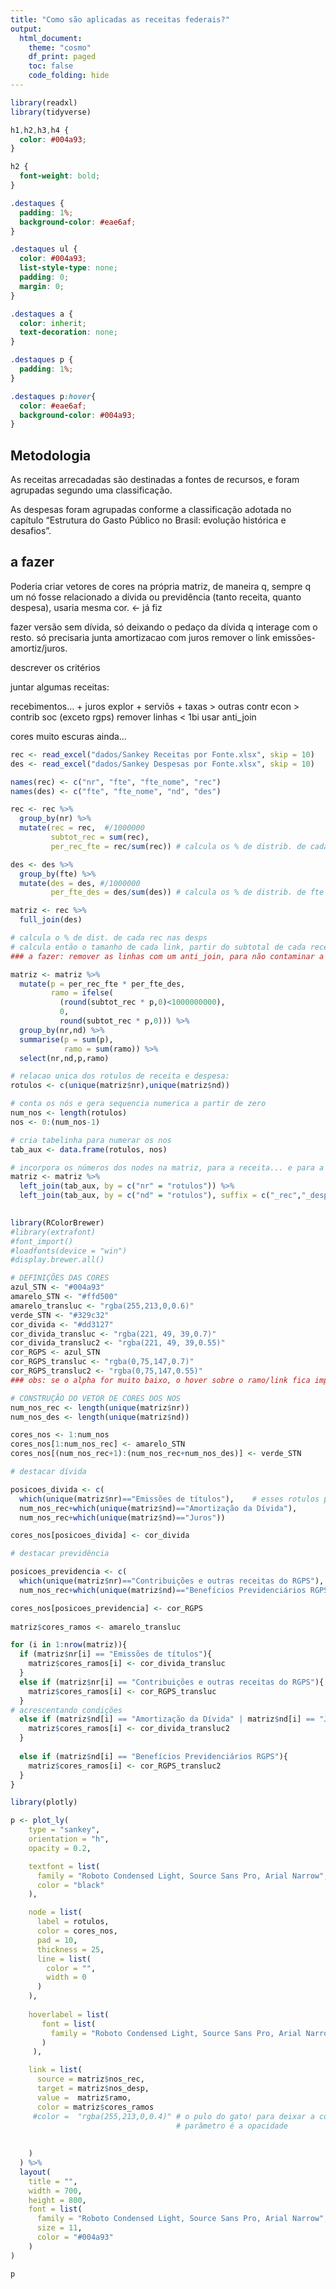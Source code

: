 ```yaml
---
title: "Como são aplicadas as receitas federais?"
output:
  html_document:
    theme: "cosmo"
    df_print: paged
    toc: false
    code_folding: hide
---
```


```r
library(readxl)
library(tidyverse)
```

```css

h1,h2,h3,h4 {
  color: #004a93;
}

h2 {
  font-weight: bold;
}

.destaques {
  padding: 1%;
  background-color: #eae6af;
}

.destaques ul {
  color: #004a93;
  list-style-type: none;
  padding: 0;
  margin: 0;
}

.destaques a {
  color: inherit;
  text-decoration: none;
}

.destaques p {
  padding: 1%;
}

.destaques p:hover{
  color: #eae6af;
  background-color: #004a93;
}

```

## Metodologia

As receitas arrecadadas são destinadas a fontes de recursos, e foram agrupadas segundo uma classificação.

As despesas foram agrupadas conforme a classificação adotada no capítulo "Estrutura do Gasto Público no Brasil: evolução histórica e desafios".

## a fazer

Poderia criar vetores de cores na própria matriz, de maneira q, sempre q um nó fosse relacionado a dívida ou previdência (tanto receita, quanto despesa), usaria mesma cor. <- já fiz

fazer versão sem dívida, só deixando o pedaço da dívida q interage com o resto. só precisaria junta amortizacao com juros remover o link emissões-amortiz/juros.

descrever os critérios

juntar algumas receitas: 

recebimentos... + juros
explor + serviõs + taxas > outras
contr econ > contrib soc (exceto rgps)
remover linhas < 1bi
usar anti_join

cores muito escuras ainda...

```r
rec <- read_excel("dados/Sankey Receitas por Fonte.xlsx", skip = 10)
des <- read_excel("dados/Sankey Despesas por Fonte.xlsx", skip = 10)

names(rec) <- c("nr", "fte", "fte_nome", "rec")
names(des) <- c("fte", "fte_nome", "nd", "des")

rec <- rec %>%
  group_by(nr) %>%
  mutate(rec = rec,  #/1000000
         subtot_rec = sum(rec),
         per_rec_fte = rec/sum(rec)) # calcula os % de distrib. de cada rec nas ftes

des <- des %>%
  group_by(fte) %>%
  mutate(des = des, #/1000000
         per_fte_des = des/sum(des)) # calcula os % de distrib. de fte nas desps

matriz <- rec %>%
  full_join(des)

# calcula o % de dist. de cada rec nas desps
# calcula então o tamanho de cada link, partir do subtotal de cada receita. ignorando se for menor que um bilhao
### a fazer: remover as linhas com um anti_join, para não contaminar a informação do hoover (outgoing, ingoing count)

matriz <- matriz %>% 
  mutate(p = per_rec_fte * per_fte_des, 
         ramo = ifelse(
           (round(subtot_rec * p,0)<1000000000),
           0,
           round(subtot_rec * p,0))) %>% 
  group_by(nr,nd) %>%                        
  summarise(p = sum(p),
            ramo = sum(ramo)) %>%
  select(nr,nd,p,ramo)

# relacao unica dos rotulos de receita e despesa:
rotulos <- c(unique(matriz$nr),unique(matriz$nd))

# conta os nós e gera sequencia numerica a partir de zero
num_nos <- length(rotulos)
nos <- 0:(num_nos-1)

# cria tabelinha para numerar os nos
tab_aux <- data.frame(rotulos, nos)

# incorpora os números dos nodes na matriz, para a receita... e para a despesa.
matriz <- matriz %>%
  left_join(tab_aux, by = c("nr" = "rotulos")) %>%   
  left_join(tab_aux, by = c("nd" = "rotulos"), suffix = c("_rec","_desp"))
  
```

```r
library(RColorBrewer)
#library(extrafont)
#font_import()
#loadfonts(device = "win")
#display.brewer.all()

# DEFINIÇÕES DAS CORES
azul_STN <- "#004a93"
amarelo_STN <- "#ffd500"
amarelo_transluc <- "rgba(255,213,0,0.6)"
verde_STN <- "#329c32"
cor_divida <- "#dd3127"
cor_divida_transluc <- "rgba(221, 49, 39,0.7)"
cor_divida_transluc2 <- "rgba(221, 49, 39,0.55)"
cor_RGPS <- azul_STN
cor_RGPS_transluc <- "rgba(0,75,147,0.7)"
cor_RGPS_transluc2 <- "rgba(0,75,147,0.55)"
### obs: se o alpha for muito baixo, o hover sobre o ramo/link fica imperceptível!

# CONSTRUÇÃO DO VETOR DE CORES DOS NOS
num_nos_rec <- length(unique(matriz$nr))
num_nos_des <- length(unique(matriz$nd))

cores_nos <- 1:num_nos
cores_nos[1:num_nos_rec] <- amarelo_STN
cores_nos[(num_nos_rec+1):(num_nos_rec+num_nos_des)] <- verde_STN

# destacar dívida

posicoes_divida <- c(
  which(unique(matriz$nr)=="Emissões de títulos"),    # esses rotulos poderiam estar parametrizados
  num_nos_rec+which(unique(matriz$nd)=="Amortização da Dívida"),
  num_nos_rec+which(unique(matriz$nd)=="Juros"))

cores_nos[posicoes_divida] <- cor_divida

# destacar previdência

posicoes_previdencia <- c(
  which(unique(matriz$nr)=="Contribuições e outras receitas do RGPS"),
  num_nos_rec+which(unique(matriz$nd)=="Benefícios Previdenciários RGPS"))

cores_nos[posicoes_previdencia] <- cor_RGPS
  
matriz$cores_ramos <- amarelo_transluc

for (i in 1:nrow(matriz)){
  if (matriz$nr[i] == "Emissões de títulos"){
    matriz$cores_ramos[i] <- cor_divida_transluc
  }
  else if (matriz$nr[i] == "Contribuições e outras receitas do RGPS"){
    matriz$cores_ramos[i] <- cor_RGPS_transluc
  }
# acrescentando condições  
  else if (matriz$nd[i] == "Amortização da Dívida" | matriz$nd[i] == "Juros"){
    matriz$cores_ramos[i] <- cor_divida_transluc2
  }
  
  else if (matriz$nd[i] == "Benefícios Previdenciários RGPS"){
    matriz$cores_ramos[i] <- cor_RGPS_transluc2
  }
}

```


```r
library(plotly)

p <- plot_ly(
    type = "sankey",
    orientation = "h",
    opacity = 0.2,

    textfont = list(
      family = "Roboto Condensed Light, Source Sans Pro, Arial Narrow",
      color = "black"
    ),

    node = list(
      label = rotulos,
      color = cores_nos,
      pad = 10,
      thickness = 25,
      line = list(
        color = "",
        width = 0
      )
    ),
    
    hoverlabel = list(
       font = list(
         family = "Roboto Condensed Light, Source Sans Pro, Arial Narrow"
       )
     ),

    link = list(
      source = matriz$nos_rec,
      target = matriz$nos_desp,
      value =  matriz$ramo,
      color = matriz$cores_ramos
     #color =  "rgba(255,213,0,0.4)" # o pulo do gato! para deixar a cor translucida, é preciso usar rgba, e o último
                                     # parâmetro é a opacidade
      
      
    )
  ) %>% 
  layout(
    title = "",
    width = 700,
    height = 800,
    font = list(
      family = "Roboto Condensed Light, Source Sans Pro, Arial Narrow",
      size = 11,
      color = "#004a93"
    )
)

p
```

